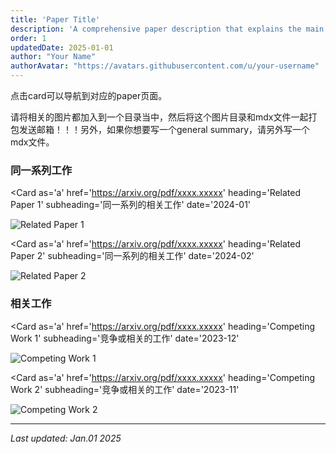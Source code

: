 ```yaml
---
title: 'Paper Title'
description: 'A comprehensive paper description that explains the main contributions and significance of the research'
order: 1
updatedDate: 2025-01-01
author: "Your Name"
authorAvatar: "https://avatars.githubusercontent.com/u/your-username"
---
```


<Aside type="tip">
点击card可以导航到对应的paper页面。
</Aside>

请将相关的图片都加入到一个目录当中，然后将这个图片目录和mdx文件一起打包发送邮箱！！！另外，如果你想要写一个general summary，请另外写一个mdx文件。

### 同一系列工作

<Card
  as='a'
  href='https://arxiv.org/pdf/xxxx.xxxxx'
  heading='Related Paper 1'
  subheading='同一系列的相关工作'
  date='2024-01'
>
![Related Paper 1](./papers/related_paper1.png)
</Card>
<br />

<Card
  as='a'
  href='https://arxiv.org/pdf/xxxx.xxxxx'
  heading='Related Paper 2'
  subheading='同一系列的相关工作'
  date='2024-02'
>
![Related Paper 2](./papers/related_paper2.png)
</Card>
<br />

### 相关工作

<Card
  as='a'
  href='https://arxiv.org/pdf/xxxx.xxxxx'
  heading='Competing Work 1'
  subheading='竞争或相关的工作'
  date='2023-12'
>
![Competing Work 1](./papers/competing_work1.png)
</Card>
<br />

<Card
  as='a'
  href='https://arxiv.org/pdf/xxxx.xxxxx'
  heading='Competing Work 2'
  subheading='竞争或相关的工作'
  date='2023-11'
>
![Competing Work 2](./papers/competing_work2.png)
</Card>


---

*Last updated: Jan.01 2025*
